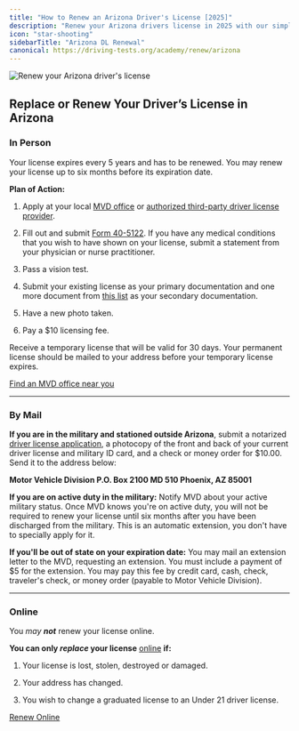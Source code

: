```yaml
---
title: "How to Renew an Arizona Driver's License [2025]"
description: "Renew your Arizona drivers license in 2025 with our simple, step-by-step guide. Find all the necessary requirements, forms, fees, and online renewal options to ensure a hassle-free experience. Stay legal and avoid fines - start your renewal process now!"
icon: "star-shooting"
sidebarTitle: "Arizona DL Renewal"
canonical: https://driving-tests.org/academy/renew/arizona
---
```


![Renew your Arizona driver's license](https://driving-tests.org/wp-content/uploads/2024/07/renew-arizona-drivers-license.jpg)

## Replace or Renew Your Driver’s License in Arizona

### In Person

Your license expires every 5 years and has to be renewed. You may renew your license up to six months before its expiration date.

**Plan of Action:**

1. Apply at your local [MVD office](https://driving-tests.org/dmv-near-me/arizona-dmv-office-locations/) or [authorized third-party driver license provider](http://www.azdot.gov/mvd/driver-services/ATP-driver-license-locations).

2. Fill out and submit [Form 40-5122](https://www.azdot.gov/docs/default-source/mvd-forms-pubs/40-5122.pdf). If you have any medical conditions that you wish to have shown on your license, submit a statement from your physician or nurse practitioner.

3. Pass a vision test.

4. Submit your existing license as your primary documentation and one more document from [this list](http://azdot.gov/docs/default-source/mvd-forms-pubs/96-0155.pdf?sfvrsn=16) as your secondary documentation.

5. Have a new photo taken.

6. Pay a $10 licensing fee.

Receive a temporary license that will be valid for 30 days. Your permanent license should be mailed to your address before your temporary license expires.

[Find an MVD office near you](https://driving-tests.org/dmv-near-me/)

***

### By Mail

**If you are in the military and stationed outside Arizona**, submit a notarized [driver license application](http://www.azdot.gov/docs/default-source/mvd-forms-pubs/40-5122.pdf?sfvrsn=23), a photocopy of the front and back of your current driver license and military ID card, and a check or money order for $10.00. Send it to the address below:

**Motor Vehicle Division P.O. Box 2100 MD 510 Phoenix, AZ 85001**

**If you are on active duty in the military:** Notify MVD about your active military status. Once MVD knows you're on active duty, you will not be required to renew your license until six months after you have been discharged from the military. This is an automatic extension, you don't have to specially apply for it.

**If you'll be out of state on your expiration date:** You may mail an extension letter to the MVD, requesting an extension. You must include a payment of $5 for the extension. You may pay this fee by credit card, cash, check, traveler's check, or money order (payable to Motor Vehicle Division).

***

### Online

You *may **not*** renew your license online.

**You can only *replace* your license** [online](http://servicearizona.com/duplicateLicense?popularclick) **if:**

1. Your license is lost, stolen, destroyed or damaged.

2. Your address has changed.

3. You wish to change a graduated license to an Under 21 driver license.

[Renew Online](http://servicearizona.com/duplicateLicense?popularclick)

<Snippet file="renewal-state-block.mdx" />